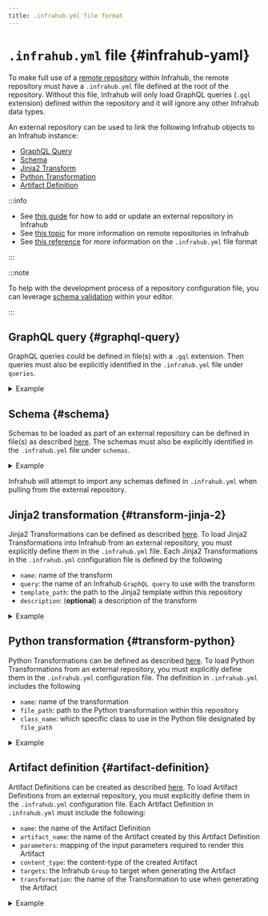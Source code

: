```yaml
---
title: .infrahub.yml file format
---
```


# `.infrahub.yml` file {#infrahub-yaml}

To make full use of a [remote repository](/topics/repository) within Infrahub, the remote repository must have a `.infrahub.yml` file defined at the root of the repository. Without this file, Infrahub will only load GraphQL queries (`.gql` extension) defined within the repository and it will ignore any other Infrahub data types.

An external repository can be used to link the following Infrahub objects to an Infrahub instance:

- [GraphQL Query](/topics/graphql)
- [Schema](/topics/schema)
- [Jinja2 Transform](/topics/transformation#rendered-file-jinja2-plugin)
- [Python Transformation](/topics/transformation#transformpython-python-plugin)
- [Artifact Definition](/topics/artifact)

:::info

- See [this guide](/guides/repository) for how to add or update an external repository in Infrahub
- See [this topic](/topics/repository) for more information on remote repositories in Infrahub
- See [this reference](/reference/dotinfrahub) for more information on the `.infrahub.yml` file format

:::

:::note

To help with the development process of a repository configuration file, you can leverage [schema validation](/reference/schema-validation) within your editor.

:::

## GraphQL query {#graphql-query}

GraphQL queries could be defined in file(s) with a `.gql` extension. Then queries must also be explicitly identified in the `.infrahub.yml` file under `queries`.

<details>
  <summary>Example</summary>

  ```yaml
  queries:
    - name: topology_info                      # Here goes the query's name
      file_path: "topology/topology_info.gql"  # Here is the path to query's file
  ```

</details>

## Schema {#schema}

Schemas to be loaded as part of an external repository can be defined in file(s) as described [here](/topics/schema). The schemas must also be explicitly identified in the `.infrahub.yml` file under `schemas`.

<details>
  <summary>Example</summary>

  ```yaml
  schemas:
    - schemas/demo_edge_fabric.yml
  ```

</details>

Infrahub will attempt to import any schemas defined in `.infrahub.yml` when pulling from the external repository.

## Jinja2 transformation {#transform-jinja-2}

Jinja2 Transformations can be defined as described [here](/topics/transformation#rendered-file-jinja2-plugin). To load Jinja2 Transformations into Infrahub from an external repository, you must explicitly define them in the `.infrahub.yml` file. Each Jinja2 Transformations in the `.infrahub.yml` configuration file is defined by the following

- `name`: name of the transform
- `query`: the name of an Infrahub `GraphQL query` to use with the transform
- `template_path`: the path to the Jinja2 template within this repository
- `description`: (**optional**) a description of the transform

<details>
  <summary>Example</summary>

  ```yaml
  jinja2_transforms:
    - name: device_startup
      description: "Template to generate startup configuration for network devices"
      query: "device_startup_info"
      template_path: "templates/device_startup_config.tpl.j2"
  ```

</details>

## Python transformation {#transform-python}

Python Transformations can be defined as described [here](/topics/transformation#transformpython-python-plugin). To load Python Transformations from an external repository, you must explicitly define them in the `.infrahub.yml` configuration file. The definition in `.infrahub.yml` includes the following

- `name`: name of the transformation
- `file_path`: path to the Python transformation within this repository
- `class_name`: which specific class to use in the Python file designated by `file_path`

<details>
  <summary>Example</summary>

  ```yaml
  python_transforms:
    - name: OCInterfaces
    class_name: OCInterfaces
    file_path: "transforms/openconfig.py"
  ```

</details>

## Artifact definition {#artifact-definition}

Artifact Definitions can be created as described [here](/topics/artifact). To load Artifact Definitions from an external repository, you must explicitly define them in the `.infrahub.yml` configuration file. Each Artifact Definition in `.infrahub.yml` must include the following:

- `name`: the name of the Artifact Definition
- `artifact_name`: the name of the Artifact created by this Artifact Definition
- `parameters`: mapping of the input parameters required to render this Artifact
- `content_type`: the content-type of the created Artifact
- `targets`: the Infrahub `Group` to target when generating the Artifact
- `transformation`: the name of the Transformation to use when generating the Artifact

<details>
  <summary>Example</summary>

  ```yaml
  artifact_definitions:
    - name: "Openconfig Interface for Arista devices"
    artifact_name: "openconfig-interfaces"
    parameters:
    device: "name__value"
    content_type: "application/json"
    targets: "arista_devices"
    transformation: "OCInterfaces
  ```

</details>
